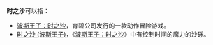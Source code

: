 '''时之沙'''可以指：
* [[波斯王子：时之沙|波斯王子：时之沙]]，育碧公司发行的一款动作冒险游戏。
* [[时之沙_(波斯王子)|时之沙 (波斯王子)]]，《[[波斯王子：时之沙|波斯王子：时之沙]]》中有控制时间的魔力的沙砾。
{{disambig|Cat=三字作品消歧义}}